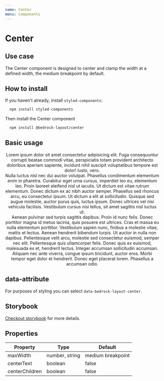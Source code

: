 ```yaml
---
name: Center
menu: Components
---
```



# Center

## Use case

The Center component is designed to center and clamp the width at a defined width, the medium breakpoint by default.

## How to install

If you haven't already, install `styled-components`:

```bash
  npm install styled-components
```

Then install the Center component

```bash
  npm install @bedrock-layout/center
```

## Basic usage

<Playground>
  <Center centerText={true}>
    <div>
      Lorem ipsum dolor sit amet consectetur adipisicing elit. Fuga consequuntur
      corrupti beatae commodi vitae, perspiciatis totam provident architecto
      doloribus aperiam sapiente, incidunt nihil suscipit voluptatibus tempore
      est dolor! Iusto, vero.
    </div>
    <div>
      Nulla luctus nisl nec dui auctor volutpat. Phasellus condimentum elementum
      enim in pharetra. Curabitur eget urna cursus, imperdiet leo eu, elementum
      leo. Proin laoreet eleifend nisl ut iaculis. Ut dictum est vitae rutrum
      elementum. Donec dictum ex ac nibh auctor semper. Phasellus sed rhoncus
      arcu, eu consectetur ipsum. Ut dictum a elit at sollicitudin. Quisque sed
      augue molestie, auctor purus quis, luctus ipsum. Donec ultrices vel nisi
      vehicula facilisis. Vestibulum cursus nisi tellus, sit amet sagittis nisl
      luctus ut.
    </div>
    <div>
      Aenean pulvinar sed turpis sagittis dapibus. Proin id nunc felis. Donec
      porttitor magna id metus lacinia, quis posuere est ultrices. Cras et massa
      eu nulla elementum porttitor. Vestibulum sapien nunc, finibus a molestie
      vitae, mattis et lectus. Aenean hendrerit bibendum turpis. Ut auctor in
      nulla non dapibus. Pellentesque velit arcu, molestie sed consectetur
      euismod, semper nec elit. Pellentesque quis ullamcorper felis. Donec quis
      ex euismod, malesuada ex et, hendrerit lectus. Integer accumsan
      sollicitudin accumsan. Aliquam nec ante viverra, congue ipsum tincidunt,
      auctor eros. Morbi tempor eget dolor et hendrerit. Donec eget placerat
      lorem. Phasellus a accumsan odio.
    </div>
  </Center>
</Playground>

## data-attribute

For purposes of styling you can select `data-bedrock-layout-center`.

## Storybook

[Checkout storybook](https://storybook.bedrock-layout.dev/?path=/story/center--basic) for more details.

## Properties

| Property       | Type           | Default           |
| -------------- | -------------- | ----------------- |
| maxWidth       | number, string | medium breakpoint |
| centerText     | boolean        | false             |
| centerChildren | boolean        | false             |
